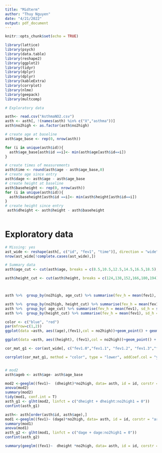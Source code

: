 ---
title: "Midterm"
author: "Thuy Nguyen"
date: "4/21/2022"
output: pdf_document
---

```{r setup, include=FALSE}
knitr::opts_chunk$set(echo = TRUE)
```

```{r, warning=FALSE, message=FALSE}
library(lattice)
library(psych)
library(data.table)
library(reshape2)
library(ggplot2)
library(tidyr)
library(dplyr)
library(dplyr)
library(kableExtra)
library(corrplot)
library(nlme)
library(geepack)
library(multcomp)
```


```{r}
# Exploratory data

asth<- read.csv("AsthmaNO2.csv")
asth <- asth[, !(names(asth) %in% c("X","asthma"))] 
asth$no2high <- as.factor(asth$no2high)

# create age at baseline
asth$age_base <- rep(0, nrow(asth))

for (i in unique(asth$id)){
  asth$age_base[asth$id ==i]<- min(asth$age[asth$id==i])
} 

# create times of measurements
asth$time <- round(asth$age - asth$age_base,0)
# create age since entry
asth$dage <- asth$age - asth$age_base
# create height at baseline
asth$baseheight <- rep(0, nrow(asth))
for (i in unique(asth$id)){
  asth$baseheight[asth$id ==i]<- min(asth$height[asth$id==i])
} 
# create height since entry
 asth$dheight <- asth$height - asth$baseheight
 
```
# Exploratory data

```{r}
# Missing: yes
ast_wide <- reshape(asth[, c("id", "fev1", "time")], direction = "wide", id = "time", idvar = "id")
nrow(ast_wide[!complete.cases(ast_wide),])

# Summary data
asth$age_cut <- cut(asth$age, breaks = c(8.5,10.5,12.5,14.5,16.5,18.5), include.lowest = T)

asth$height_cut <- cut(asth$height, breaks = c(124,138,152,166,180,194), include.lowest = T)



asth %>%  group_by(no2high, age_cut) %>% summarise(fev_h = mean(fev1), sd_h = sd(fev1))

asth %>%  group_by(no2high, height_cut) %>% summarise(fev_h = mean(fev1), sd_h = sd(fev1))
asth %>%  group_by( age_cut) %>% summarise(fev_h = mean(fev1), sd_h = sd(fev1))
asth %>%  group_by(height_cut) %>% summarise(fev_h = mean(fev1), sd_h = sd(fev1))

```

```{r, warning=FALSE, message=FALSE}
color <- c("blue", "red")
par(mfrow=c(1,2))
ggplot(data =asth, aes((age),(fev1),col = no2high))+geom_point() + geom_smooth() + scale_color_manual(values = color) + ylab("FEV(ml)") + xlab("Age (years)") +ggtitle("Scatter plot of FEV vs Age")

ggplot(data =asth, aes((height), (fev1),col = no2high))+geom_point() + geom_smooth(se = F)+ scale_color_manual(values = color) + ylab("FEV(ml)") + xlab("Height (cm)") + ggtitle("Scatter Plot of log(FEV) vs Height")

cor_mat_g1 <- cor(ast_wide[, c("fev1.0","fev1.1", "fev1.2", "fev1.3","fev1.4")],use = "complete.obs")

corrplot(cor_mat_g1, method = "color", type = "lower", addCoef.col = "yellow" , title  = " Empirical correlation matrix among group 1", mar=c(0,0,1,0))
```


```{r}




```

```{r}


# mod2
asth$ageb <- asth$age- asth$age_base

mod2 <-geeglm((fev1)~  (dheight)*no2high, data= asth, id = id, corstr = "ar1")
anova(mod2)
summary(mod2)
tidy(mod1, conf.int = T)
asth_g1 <- glht(mod2, linfct = c("dheight + dheight:no2high1 = 0"))
confint(asth_g1)

asth<- asth[order(asth$id, asth$age),]
mod1 <-geeglm((fev1)~ (dage)*no2high, data= asth, id = id, corstr = "ar1")
summary(mod1)
anova(mod1)
asth_g2 <- glht(mod1, linfct = c("dage + dage:no2high1 = 0"))
confint(asth_g2)

summary(geeglm((fev1)~  dheight *no2high, data= asth, id = id, corstr ="ar1"))

```

